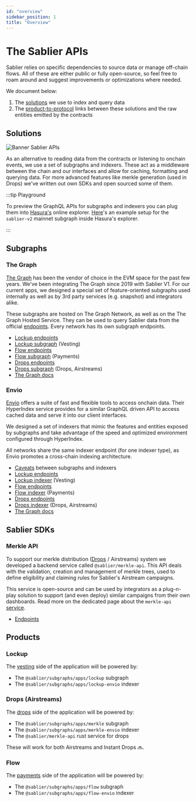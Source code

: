 ```yaml
---
id: "overview"
sidebar_position: 1
title: "Overview"
---
```



# The Sablier APIs

Sablier relies on specific dependencies to source data or manage off-chain flows. All of these are either public or
fully open-source, so feel free to roam around and suggest improvements or optimizations where needed.

We document below:

1. The [solutions](#solutions) we use to index and query data
2. The [product-to-protocol](#products) links between these solutions and the raw entities emitted by the contracts

## Solutions

![Banner Sablier APIs](/banner/docs-banner-apis.png)

As an alternative to reading data from the contracts or listening to onchain events, we use a set of subgraphs and
indexers. These act as a middleware between the chain and our interfaces and allow for caching, formatting and querying
data. For more advanced features like merkle generation (used in Drops) we've written out own SDKs and open sourced some
of them.

:::tip Playground

To preview the GraphQL APIs for subgraphs and indexers you can plug them into
[Hasura's](https://cloud.hasura.io/public/graphiql) online explorer.
[Here](https://cloud.hasura.io/public/graphiql?endpoint=https://api.studio.thegraph.com/query/57079/sablier-v2/version/latest)'s
an example setup for the `sablier-v2` mainnet subgraph inside Hasura's explorer.

:::

## Subgraphs

### The Graph

[The Graph](https://thegraph.com/) has been the vendor of choice in the EVM space for the past few years. We've been
integrating The Graph since 2019 with Sablier V1. For our current apps, we designed a special set of feature-oriented
subgraphs used internally as well as by 3rd party services (e.g. snapshot) and integrators alike.

These subgraphs are hosted on The Graph Network, as well as on the The Graph Hosted Service. They can be used to query
Sablier data from the official [endpoints](/api/lockup/endpoints). Every network has its own subgraph endpoints.

- [Lockup endpoints](/api/lockup/endpoints)
- [Lockup subgraph](https://github.com/sablier-labs/subgraphs/apps/lockup) (Vesting)
- [Flow endpoints](/api/flow/endpoints)
- [Flow subgraph](https://github.com/sablier-labs/subgraphs/apps/flow) (Payments)
- [Drops endpoints](/api/drops/endpoints)
- [Drops subgraph](https://github.com/sablier-labs/subgraphs/apps/merkle) (Drops, Airstreams)
- [The Graph docs](https://thegraph.com/docs/en/quick-start/)

<LinkPreview
  href="https://github.com/sablier-labs/subgraphs"
  icon="github"
  subtitle="@sablier/subgraphs"
  title="Sablier Subgraphs on Github"
/>

### Envio

[Envio](https://envio.dev/) offers a suite of fast and flexible tools to access onchain data. Their HyperIndex service
provides for a similar GraphQL driven API to access cached data and serve it into our client interfaces.

We designed a set of indexers that mimic the features and entities exposed by subgraphs and take advantage of the speed
and optimized environment configured through HyperIndex.

All networks share the same indexer endpoint (for one indexer type), as Envio promotes a cross-chain indexing
architecture.

- [Caveats](/api/caveats) between subgraphs and indexers
- [Lockup endpoints](/api/lockup/endpoints)
- [Lockup indexer](https://github.com/sablier-labs/subgraphs/apps/lockup-envio) (Vesting)
- [Flow endpoints](/api/lockup/endpoints)
- [Flow indexer](https://github.com/sablier-labs/subgraphs/apps/flow-envio) (Payments)
- [Drops endpoints](/api/drops/endpoints)
- [Drops indexer](https://github.com/sablier-labs/subgraphs/apps/merkle-envio) (Drops, Airstreams)
- [The Graph docs](https://thegraph.com/docs/en/quick-start/)

<LinkPreview
  href="https://github.com/sablier-labs/subgraphs"
  icon="github"
  subtitle="@sablier/subgraphs"
  title="Sablier Indexers on Github"
/>

## Sablier SDKs

### Merkle API

To support our merkle distribution ([Drops](/apps/features/drops) / Airstreams) system we developed a backend service
called `@sablier/merkle-api`. This API deals with the validation, creation and management of merkle trees, used to
define eligibility and claiming rules for Sablier's Airstream campaigns.

This service is open-source and can be used by integrators as a plug-n-play solution to support (and even deploy)
similar campaigns from their own dashboards. Read more on the dedicated page about the `merkle-api`
[service](/api/drops/merkle-api/overview).

- [Endpoints](/api/endpoints)

<LinkPreview
  href="https://github.com/sablier-labs/merkle-api"
  icon="github"
  subtitle="@sablier/merkle-api - Rust based service for merkle distributions"
  title="Sablier Merkle API on Github"
/>

## Products

### Lockup

The [vesting](/apps/features/vesting) side of the application will be powered by:

- The `@sablier/subgraphs/apps/lockup` subgraph
- The `@sablier/subgraphs/apps/lockup-envio` indexer

### Drops (Airstreams)

The [drops](/apps/features/drops) side of the application will be powered by:

- The `@sablier/subgraphs/apps/merkle` subgraph
- The `@sablier/subgraphs/apps/merkle-envio` indexer
- The `@sablier/merkle-api` rust service for drops

These will work for both Airstreams and Instant Drops 🔜.

### Flow

The [payments](/apps/features/payments) side of the application will be powered by:

- The `@sablier/subgraphs/apps/flow` subgraph
- The `@sablier/subgraphs/apps/flow-envio` indexer
